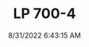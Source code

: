 ---
width: 4000
height: 6000
title: LP 700-4
description: Lamborghini Aventador LP 700-4 interior in Dripping Springs, TX.
date: 8/31/2022 6:43:15 AM
cameraMake: Sony
cameraModel: ILCE-7M3
lens: 50mm F1.4 DG HSM | Art 018
settingsfStop: f/5
settingsISO: ISO 640
settingsShutter: 1/50
settingsFocalLength: 50 mm
---